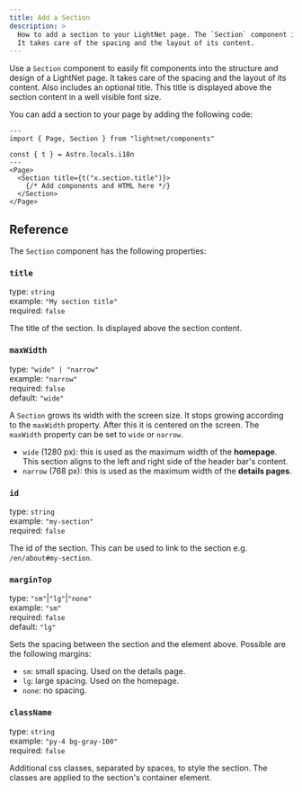 ```yaml
---
title: Add a Section
description: >
  How to add a section to your LightNet page. The `Section` component is used to create a section with an optional title.
  It takes care of the spacing and the layout of its content.
---
```


Use a `Section` component to easily fit components into the structure and design of a LightNet page. It takes care of the spacing
and the layout of its content. Also includes an optional title. This title is displayed above the section content in a well visible
font size.

You can add a section to your page by adding the following code:

```astro
---
import { Page, Section } from "lightnet/components"

const { t } = Astro.locals.i18n
---
<Page>
  <Section title={t("x.section.title")}>
    {/* Add components and HTML here */}
  </Section>
</Page>
```

## Reference

The `Section` component has the following properties:

### `title`

type: `string` \
example: `"My section title"` \
required: `false`

The title of the section. Is displayed above the section content.

### `maxWidth`

type: `"wide" | "narrow"` \
example: `"narrow"` \
required: `false` \
default: `"wide"`

A `Section` grows its width with the screen size. It stops growing according to the `maxWidth` property.
After this it is centered on the screen. The `maxWidth` property can be set to `wide` or `narrow`.

- `wide` (1280 px): this is used as the maximum width of the **homepage**. This section aligns
  to the left and right side of the header bar's content.
- `narrow` (768 px): this is used as the maximum width of the **details pages**.

### `id`

type: `string` \
example: `"my-section"` \
required: `false`

The id of the section. This can be used to link to the section e.g. `/en/about#my-section`.

### `marginTop`

type: `"sm"`|`"lg"`|`"none"`\
example: `"sm"`\
required: `false`\
default: `"lg"`

Sets the spacing between the section and the element above. Possible are the following margins:

- `sm`: small spacing. Used on the details page.
- `lg`: large spacing. Used on the homepage.
- `none`: no spacing.

### `className`

type: `string` \
example: `"py-4 bg-gray-100"` \
required: `false`

Additional css classes, separated by spaces, to style the section. The classes are applied to the section's container element.